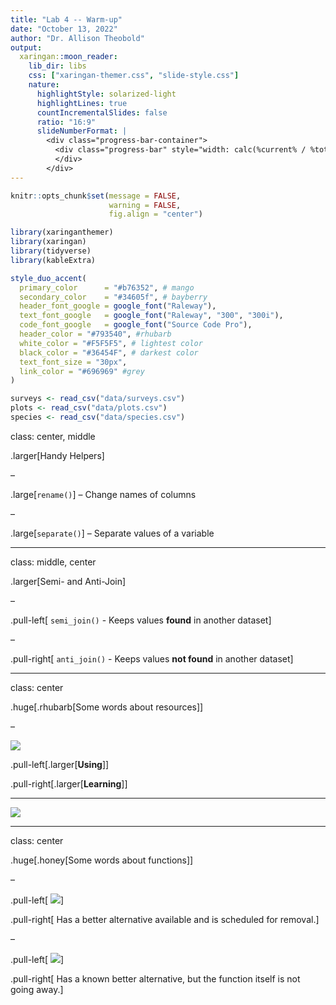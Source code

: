 ```yaml
---
title: "Lab 4 -- Warm-up"
date: "October 13, 2022"
author: "Dr. Allison Theobold"
output:
  xaringan::moon_reader:
    lib_dir: libs
    css: ["xaringan-themer.css", "slide-style.css"]
    nature:
      highlightStyle: solarized-light
      highlightLines: true
      countIncrementalSlides: false
      ratio: "16:9"
      slideNumberFormat: |
        <div class="progress-bar-container">
          <div class="progress-bar" style="width: calc(%current% / %total% * 100%);">
          </div>
        </div>
---
```



```r
knitr::opts_chunk$set(message = FALSE, 
                      warning = FALSE, 
                      fig.align = "center")

library(xaringanthemer)
library(xaringan)
library(tidyverse)
library(kableExtra)

style_duo_accent(
  primary_color      = "#b76352", # mango
  secondary_color    = "#34605f", # bayberry
  header_font_google = google_font("Raleway"),
  text_font_google   = google_font("Raleway", "300", "300i"),
  code_font_google   = google_font("Source Code Pro"),
  header_color = "#793540", #rhubarb
  white_color = "#F5F5F5", # lightest color
  black_color = "#36454F", # darkest color
  text_font_size = "30px", 
  link_color = "#696969" #grey
)

surveys <- read_csv("data/surveys.csv")
plots <- read_csv("data/plots.csv")
species <- read_csv("data/species.csv")

```

class: center, middle

.larger[Handy Helpers]


--


.large[`rename()`] -- Change names of columns

--

.large[`separate()`] -- Separate values of a variable

---

class: middle, center

.larger[Semi- and Anti-Join]

--

.pull-left[ `semi_join()`
- Keeps values **found** in another dataset
]

--

.pull-right[ `anti_join()`
- Keeps values **not found** in another dataset
]

---

class: center

.huge[.rhubarb[Some words about resources]]

--

![](figures/stack_overflow.PNG)

.pull-left[.larger[**Using**]]

.pull-right[.larger[**Learning**]]

---

![](figures/help.PNG)

---

class: center

.huge[.honey[Some words about functions]]

--

.pull-left[
![](figures/depreciated.PNG)
]

.pull-right[
Has a better alternative available and is scheduled for removal.]

--

.pull-left[
![](figures/superseded.png)
]

.pull-right[
Has a known better alternative, but the function itself is not going away.]



